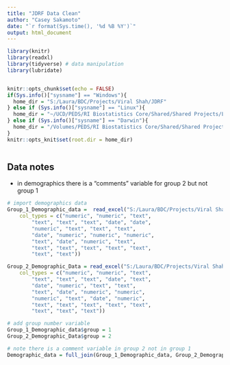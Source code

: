 ---
title: "JDRF Data Clean"
author: "Casey Sakamoto"
date: "`r format(Sys.time(), '%d %B %Y')`"
output: html_document
---

```{r setup, include=FALSE}
library(knitr)
library(readxl)
library(tidyverse) # data manipulation
library(lubridate)


knitr::opts_chunk$set(echo = FALSE)
if(Sys.info()["sysname"] == "Windows"){
  home_dir = "S:/Laura/BDC/Projects/Viral Shah/JDRF"
} else if (Sys.info()["sysname"] == "Linux"){
  home_dir = "~/UCD/PEDS/RI Biostatistics Core/Shared/Shared Projects/Laura/BDC/Projects/Viral Shah/JDRF"
} else if (Sys.info()["sysname"] == "Darwin"){
  home_dir = "/Volumes/PEDS/RI Biostatistics Core/Shared/Shared Projects/Laura/BDC/Projects/Viral Shah/JDRF"
}
knitr::opts_knit$set(root.dir = home_dir)



```

## Data notes
- in demographics there is a "comments" variable for group 2 but not group 1

```{r demographics}
# import demographics data
Group_1_Demographic_data =  read_excel("S:/Laura/BDC/Projects/Viral Shah/JDRF/Data_Raw/Group 1_Demographic data_2-3-2022.xlsx", 
    col_types = c("numeric", "numeric", "text", 
        "text", "text", "text", "date", "date", 
        "numeric", "text", "text", "text", 
        "date", "numeric", "numeric", "numeric", 
        "text", "date", "numeric", "text", 
        "text", "text", "text", "text", "text", 
        "text", "text"))

Group_2_Demographic_Data = read_excel("S:/Laura/BDC/Projects/Viral Shah/JDRF/Data_Raw/Group 2_Demographic Data_2-3-2022.xlsx", 
    col_types = c("numeric", "numeric", "text", 
        "text", "text", "text", "date", "text", 
        "date", "numeric", "text", "text", 
        "text", "date", "numeric", "numeric", 
        "numeric", "text", "date", "numeric", 
        "text", "text", "text", "text", "text", 
        "text", "text", "text"))

# add group number variable
Group_1_Demographic_data$group = 1
Group_2_Demographic_Data$group = 2

# note there is a comment variable in group 2 not in group 1
Demographic_data = full_join(Group_1_Demographic_data, Group_2_Demographic_Data)
```
